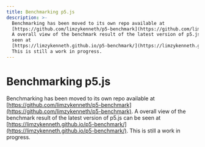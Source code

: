 ```yaml
---
title: Benchmarking p5.js
description: >-
  Benchmarking has been moved to its own repo available at
  [https://github.com/limzykenneth/p5-benchmark](https://github.com/limzykenneth/p5-benchmark).
  A overall view of the benchmark result of the latest version of p5.js can be
  seen at
  [https://limzykenneth.github.io/p5-benchmark/](https://limzykenneth.github.io/p5-benchmark/).
  This is still a work in progress.
---
```

# Benchmarking p5.js

Benchmarking has been moved to its own repo available at [https://github.com/limzykenneth/p5-benchmark](https://github.com/limzykenneth/p5-benchmark). A overall view of the benchmark result of the latest version of p5.js can be seen at [https://limzykenneth.github.io/p5-benchmark/](https://limzykenneth.github.io/p5-benchmark/). This is still a work in progress.
